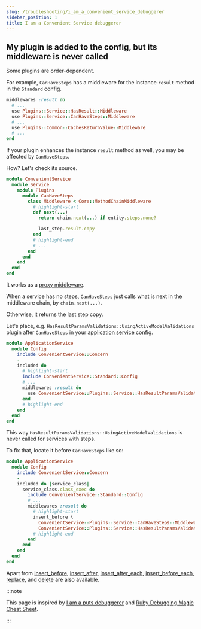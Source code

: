 ```yaml
---
slug: /troubleshooting/i_am_a_convenient_service_debuggerer
sidebar_position: 1
title: I am a Convenient Service debuggerer
---
```


## My plugin is added to the config, but its middleware is never called

Some plugins are order-dependent.

For example, `CanHaveSteps` has a middleware for the instance `result` method in the `Standard` config.

```ruby
middlewares :result do
  # ...
  use Plugins::Service::HasResult::Middleware
  use Plugins::Service::CanHaveSteps::Middleware
  # ...
  use Plugins::Common::CachesReturnValue::Middleware
  # ...
end
```

If your plugin enhances the instance `result` method as well, you may be affected by `CanHaveSteps`.

How? Let's check its source.

```ruby
module ConvenientService
  module Service
    module Plugins
      module CanHaveSteps
        class Middleware < Core::MethodChainMiddleware
          # highlight-start
          def next(...)
            return chain.next(...) if entity.steps.none?

            last_step.result.copy
          end
          # highlight-end
          # ...
        end
      end
    end
  end
end
```

It works as a [proxy middleware](/glossary/advanced/proxy_middleware).

When a service has no steps, `CanHaveSteps` just calls what is next in the middleware chain, by `chain.next(...)`.

Otherwise, it returns the last step copy.

Let's place, e.g. `HasResultParamsValidations::UsingActiveModelValidations` plugin after `CanHaveSteps` in your [application service config](basics/tldr).

```ruby
module ApplicationService
  module Config
    include ConvenientService::Concern
    -
    included do
      # highlight-start
      include ConvenientService::Standard::Config
      # ...
      middlewares :result do
        use ConvenientService::Plugins::Service::HasResultParamsValidations::UsingActiveModelValidations::Middleware
      end
      # highlight-end
    end
  end
end
```

This way `HasResultParamsValidations::UsingActiveModelValidations` is never called for services with steps.

To fix that, locate it before `CanHaveSteps` like so:

```ruby
module ApplicationService
  module Config
    include ConvenientService::Concern
    -
    included do |service_class|
      service_class.class_exec do
        include ConvenientService::Standard::Config
        # ...
        middlewares :result do
          # highlight-start
          insert_before \
            ConvenientService::Plugins::Service::CanHaveSteps::Middleware,
            ConvenientService::Plugins::Service::HasResultParamsValidations::UsingActiveModelValidations::Middleware
          # highlight-end
        end
      end
    end
  end
end
```

Apart from [insert_before](https://github.com/Ibsciss/ruby-middleware/tree/v0.4.2#insert-before), [insert_after](https://github.com/Ibsciss/ruby-middleware/tree/v0.4.2#insert-after), [insert_after_each](https://github.com/Ibsciss/ruby-middleware/tree/v0.4.2#insert-after-each), [insert_before_each](https://github.com/Ibsciss/ruby-middleware/tree/v0.4.2#insert-before-each), [replace](https://github.com/Ibsciss/ruby-middleware/tree/v0.4.2#replace), and [delete](https://github.com/Ibsciss/ruby-middleware/tree/v0.4.2#delete) are also available.

:::note

This page is inspired by [I am a puts debuggerer](https://tenderlovemaking.com/2016/02/05/i-am-a-puts-debuggerer.html#) and [Ruby Debugging Magic Cheat Sheet](https://www.schneems.com/2016/01/25/ruby-debugging-magic-cheat-sheet.html).

:::
